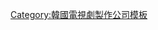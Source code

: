 {{Navbox
|name   = 李金製作公司
|title  = Victory Contents 
|above  = 李金製作队 → 李金製作公司 → Victory Contents 
|abovestyle = background-color:#00DDDD;
|titlestyle = background-color:#00DDDD;
|groupstyle = background-color:#77FFEE;
|belowstyle = background-color:#77FFEE;
|listclass = hlist
|group1 = 代表
|list1  = 趙尹鄭 (조윤정)
|group2 = 電視劇製作
|list2  =
*[[峇里島的日子]] 
*[[玻璃畫 (電視劇)|玻璃畫]]
*[[再次微笑]]
*[[錢的戰爭]]
*[[每天夜晚]] 
*[[個人取向]]
*[[大物]]
*[[間諜明月]]
*[[絕不認輸]] 
*[[K-POP最強生死戰]] 
*[[Dr. JIN]] 
*[[蠢才松糕]] 
*[[想你]] 
*[[金子輕鬆出來吧]]
*[[奇皇后 (電視劇)|奇皇后]] 
*[[誘惑 (韓國電視劇)|誘惑]] 
*[[Mr. Back]] 
*[[Goodbye Mr. Black]] 
*[[Monster (電視劇)|Monster]]
*[[你太過分了]] ‎ 
*[[僅此一次的愛情]]
*[[99億的女人]]
*[[風雲碑]]
*[[一起吃晚餐嗎？]]
*[[月升之江]]
*[[遠看是蔚藍的春天]]
*[[複製人 (韓國電視劇)|複製人]]
*[[慾望（韓國電視劇）|慾望]]
*[[魔咒的戀人]]
*[[朝鮮王妃列傳]]
}}
<noinclude>
[[Category:韓國電視劇製作公司模板]]
</noinclude>